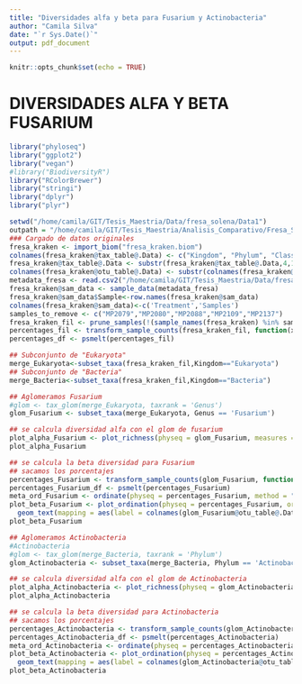 ```yaml
---
title: "Diversidades alfa y beta para Fusarium y Actinobacteria"
author: "Camila Silva"
date: "`r Sys.Date()`"
output: pdf_document
---
```


```r
knitr::opts_chunk$set(echo = TRUE)
```

# DIVERSIDADES ALFA Y BETA FUSARIUM

```r
library("phyloseq")
library("ggplot2")
library("vegan")
#library("BiodiversityR") 
library("RColorBrewer")
library("stringi")
library("dplyr")
library("plyr")
```

```r
setwd("/home/camila/GIT/Tesis_Maestria/Data/fresa_solena/Data1")
outpath = "/home/camila/GIT/Tesis_Maestria/Analisis_Comparativo/Fresa_Solena/Results_img"
### Cargado de datos originales 
fresa_kraken <- import_biom("fresa_kraken.biom")
colnames(fresa_kraken@tax_table@.Data) <- c("Kingdom", "Phylum", "Class", "Order", "Family", "Genus", "Species")
fresa_kraken@tax_table@.Data <- substr(fresa_kraken@tax_table@.Data,4,100)
colnames(fresa_kraken@otu_table@.Data) <- substr(colnames(fresa_kraken@otu_table@.Data),1,6)
metadata_fresa <- read.csv2("/home/camila/GIT/Tesis_Maestria/Data/fresa_solena/Data1/metadata.csv",header =  FALSE, row.names = 1, sep = ",")
fresa_kraken@sam_data <- sample_data(metadata_fresa)
fresa_kraken@sam_data$Sample<-row.names(fresa_kraken@sam_data)
colnames(fresa_kraken@sam_data)<-c('Treatment','Samples')
samples_to_remove <- c("MP2079","MP2080","MP2088","MP2109","MP2137")
fresa_kraken_fil <- prune_samples(!(sample_names(fresa_kraken) %in% samples_to_remove), fresa_kraken)
percentages_fil <- transform_sample_counts(fresa_kraken_fil, function(x) x*100 / sum(x) )
percentages_df <- psmelt(percentages_fil)
```


```r
## Subconjunto de "Eukaryota"
merge_Eukaryota<-subset_taxa(fresa_kraken_fil,Kingdom=="Eukaryota")
## Subconjunto de "Bacteria"
merge_Bacteria<-subset_taxa(fresa_kraken_fil,Kingdom=="Bacteria")
```


```r

## Aglomeramos Fusarium
#glom <- tax_glom(merge_Eukaryota, taxrank = 'Genus')
glom_Fusarium <- subset_taxa(merge_Eukaryota, Genus == 'Fusarium')

## se calcula diversidad alfa con el glom de fusarium 
plot_alpha_Fusarium <- plot_richness(physeq = glom_Fusarium, measures = c("Observed","Chao1","Shannon","simpson"),x = 'Treatment', color = 'Treatment') 
plot_alpha_Fusarium

## se calcula la beta diversidad para Fusarium
## sacamos los porcentajes
percentages_Fusarium <- transform_sample_counts(glom_Fusarium, function(x) x*100 / sum(x) )
percentages_Fusarium_df <- psmelt(percentages_Fusarium)
meta_ord_Fusarium <- ordinate(physeq = percentages_Fusarium, method = "NMDS", distance = 'bray') 
plot_beta_Fusarium <- plot_ordination(physeq = percentages_Fusarium, ordination = meta_ord_Fusarium, color = 'Treatment') +
  geom_text(mapping = aes(label = colnames(glom_Fusarium@otu_table@.Data)), size = 3, vjust = 1.5)
plot_beta_Fusarium

```


```r
## Aglomeramos Actinobacteria
#Actinobacteria
#glom <- tax_glom(merge_Bacteria, taxrank = 'Phylum')
glom_Actinobacteria <- subset_taxa(merge_Bacteria, Phylum == 'Actinobacteria')

## se calcula diversidad alfa con el glom de Actinobacteria 
plot_alpha_Actinobacteria <- plot_richness(physeq = glom_Actinobacteria, measures = c("Observed","Chao1","Shannon","simpson"),x = 'Treatment', color = 'Treatment') 
plot_alpha_Actinobacteria

## se calcula la beta diversidad para Actinobacteria
## sacamos los porcentajes
percentages_Actinobacteria <- transform_sample_counts(glom_Actinobacteria, function(x) x*100 / sum(x) )
percentages_Actinobacteria_df <- psmelt(percentages_Actinobacteria)
meta_ord_Actinobacteria <- ordinate(physeq = percentages_Actinobacteria, method = "NMDS", distance = 'bray') 
plot_beta_Actinobacteria <- plot_ordination(physeq = percentages_Actinobacteria, ordination = meta_ord_Actinobacteria, color = 'Treatment') +
  geom_text(mapping = aes(label = colnames(glom_Actinobacteria@otu_table@.Data)), size = 3, vjust = 1.5)
plot_beta_Actinobacteria


```


